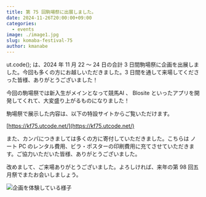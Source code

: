 ```yaml
---
title: 第 75 回駒場祭に出展しました。
date: 2024-11-26T20:00:00+09:00
categories:
  - events
image: ./image1.jpg
slug: komaba-festival-75
author: kmanabe
---
```


ut.code(); は、2024 年 11 月 22 〜 24 日の合計 3 日間駒場祭に企画を出展しました。今回も多くの方にお越しいただきました。3 日間を通して来場してくださった皆様、ありがとうございました！

今回の駒場祭では新入生がメインとなって競馬AI 、 Blosite といったアプリを開発してくれて、大変盛り上がるものになりました！

駒場祭で展示した内容は、以下の特設サイトからご覧いただけます。

[https://kf75.utcode.net/](https://kf75.utcode.net/)

また、カンパにつきましては多くの方に寄付していただきました。こちらは ノート PC のレンタル費用、ビラ・ポスターの印刷費用に充てさせていただきます。ご協力いただいた皆様、ありがとうございました。


改めまして、ご来場ありがとうございました。よろしければ、来年の第 98 回五月祭でまたお会いしましょう。

![企画を体験している様子](./image2.jpg)
